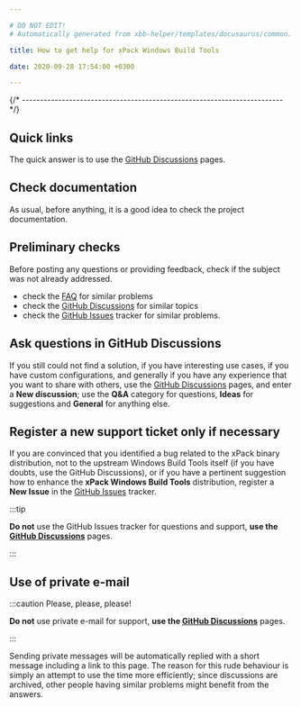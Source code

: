 ```yaml
---

# DO NOT EDIT!
# Automatically generated from xbb-helper/templates/docusaurus/common.

title: How to get help for xPack Windows Build Tools

date: 2020-09-28 17:54:00 +0300

---
```



{/* ------------------------------------------------------------------------ */}

## Quick links

The quick answer is to use the
[GitHub Discussions](https://github.com/xpack-dev-tools/windows-build-tools-xpack/discussions/) pages.

## Check documentation

As usual, before anything, it is a good idea to check the project
documentation.

<Documentation/>

## Preliminary checks

Before posting any questions or providing feedback,
check if the subject was not already addressed.

- check the [FAQ](/docs/faq/)
for similar problems
- check the [GitHub Discussions](https://github.com/xpack-dev-tools/windows-build-tools-xpack/discussions/) for
similar topics
- check the
[GitHub Issues](https://github.com/xpack-dev-tools/windows-build-tools-xpack/issues/)
tracker for similar problems.

## Ask questions in GitHub Discussions

If you still could not find a solution, if you have interesting use
cases, if you have custom configurations, and generally if you have
any experience that you want to share with others, use the
[GitHub Discussions](https://github.com/xpack-dev-tools/windows-build-tools-xpack/discussions/) pages,
and enter a **New discussion**; use the **Q&A** category for questions, **Ideas** for suggestions and **General** for anything else.

## Register a new support ticket only if necessary

If you are convinced that you identified a bug related to the xPack binary
distribution, not to the upstream Windows Build Tools itself
(if you have doubts, use the GitHub Discussions),
or if you have a pertinent suggestion how to enhance the **xPack Windows Build Tools**
distribution, register a **New Issue** in the
[GitHub Issues](https://github.com/xpack-dev-tools/windows-build-tools-xpack/issues/)
tracker.

:::tip

**Do not** use the GitHub Issues tracker
for questions and support, **use the
[GitHub Discussions](https://github.com/xpack-dev-tools/windows-build-tools-xpack/discussions/)** pages.

:::

## Use of private e-mail

:::caution Please, please, please!

**Do not** use
private e-mail for support, **use the
[GitHub Discussions](https://github.com/xpack-dev-tools/windows-build-tools-xpack/discussions/)** pages.

:::

Sending private messages will be automatically replied with
a short message including a link to this page.
The reason for this rude behaviour is simply an attempt to use
the time more efficiently; since discussions are archived, other people
having similar problems might benefit from the answers.

